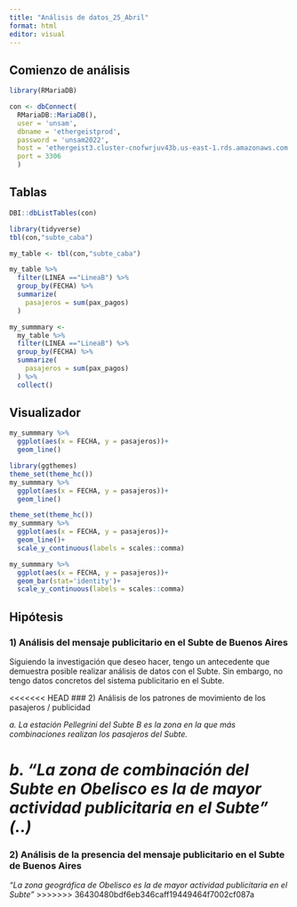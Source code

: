 ```yaml
---
title: "Análisis de datos_25_Abril"
format: html
editor: visual
---
```


## Comienzo de análisis

```r
library(RMariaDB)

con <- dbConnect(
  RMariaDB::MariaDB(),
  user = 'unsam',
  dbname = 'ethergeistprod',
  password = 'unsam2022',
  host = 'ethergeist3.cluster-cnofwrjuv43b.us-east-1.rds.amazonaws.com',
  port = 3306
  ) 
```

## Tablas

```r
DBI::dbListTables(con)
```

```r
library(tidyverse)
tbl(con,"subte_caba")
```

```r
my_table <- tbl(con,"subte_caba")

my_table %>%
  filter(LINEA =="LineaB") %>%
  group_by(FECHA) %>%
  summarize(
    pasajeros = sum(pax_pagos)
  )
```

```r
my_summmary <- 
  my_table %>%
  filter(LINEA =="LineaB") %>%
  group_by(FECHA) %>% 
  summarize(
    pasajeros = sum(pax_pagos)
  ) %>% 
  collect()
```

## Visualizador

```r
my_summmary %>% 
  ggplot(aes(x = FECHA, y = pasajeros))+
  geom_line()
```

```r
library(ggthemes)
theme_set(theme_hc())
my_summmary %>%
  ggplot(aes(x = FECHA, y = pasajeros))+
  geom_line()
```

```r
theme_set(theme_hc())
my_summmary %>% 
  ggplot(aes(x = FECHA, y = pasajeros))+
  geom_line()+
  scale_y_continuous(labels = scales::comma)
```

```r
my_summmary %>%
  ggplot(aes(x = FECHA, y = pasajeros))+
  geom_bar(stat='identity')+
  scale_y_continuous(labels = scales::comma)
```

## Hipótesis

### 1) Análisis del mensaje publicitario en el Subte de Buenos Aires

Siguiendo la investigación que deseo hacer, tengo un antecedente que demuestra posible realizar análisis de datos con el Subte. Sin embargo, no tengo datos concretos del sistema publicitario en el Subte.

<<<<<<< HEAD
### 2) Análisis de los patrones de movimiento de los pasajeros / publicidad

*a. La estación Pellegrini del Subte B es la zona en la que más combinaciones realizan los pasajeros del Subte.*

*b. "La zona de combinación del Subte en **Obelisco** es la de mayor actividad publicitaria en el Subte" (..)*
=======
### 2) Análisis de la presencia del mensaje publicitario en el Subte de Buenos Aires

*"La zona geográfica de Obelisco es la de mayor actividad publicitaria en el Subte"*
>>>>>>> 36430480bdf6eb346caff19449464f7002cf087a
